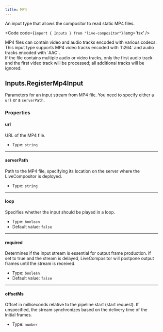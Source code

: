 ```yaml
---
title: MP4
---
```


An input type that allows the compositor to read static MP4 files.

<Code code={`import { Inputs } from "live-compositor"`} lang='tsx' />

<Aside>MP4 files can contain video and audio tracks encoded with various codecs. This input type supports MP4 video tracks encoded with `h264` and audio tracks encoded with `AAC`.</Aside>
<Aside type='caution'>If the file contains multiple audio or video tracks, only the first audio track and the first video track will be processed; all additional tracks will be ignored.</Aside>


## Inputs.RegisterMp4Input
Parameters for an input stream from MP4 file. You need to specify either a `url` or a `serverPath`.

### Properties

#### url
URL of the MP4 file.

- Type: `string`

---

#### serverPath
Path to the MP4 file, specifying its location on the server where the LiveCompositor is deployed.

- Type: `string`

---

#### loop
Specifies whether the input should be played in a loop.

- Type: `boolean`
- Default value: `false`

---

#### required
Determines if the input stream is essential for output frame production. If set to true and the stream is delayed, LiveCompositor will postpone output frames until the stream is received.

- Type: `boolean`
- Default value: `false`

---

#### offsetMs
Offset in milliseconds relative to the pipeline start (start request). If unspecified, the stream synchronizes based on the delivery time of the initial frames.

- Type: `number`

